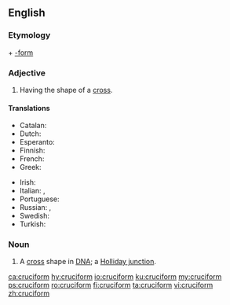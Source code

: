 ==English==

===Etymology===
{{etyl|la|en}} {{term|crux|lang=la||cross}} + [[-form]]

===Adjective===
{{head|en|adjective}}

# Having the shape of a [[cross]].

====Translations====
{{trans-top|having the shape of a cross}}
* Catalan: {{t+|ca|cruciforme}}
* Dutch: {{t|nl|kruisvormig}}
* Esperanto: {{t|eo|krucoforma}}
* Finnish: {{t|fi|ristinmuotoinen}}
* French: {{t+|fr|cruciforme}}
* Greek: {{t+|el|σταυροειδής|sc=Grek}}
{{trans-mid}}
* Irish: {{t|ga|crosdealbhach}}
* Italian: {{t+|it|crociato}}, {{t+|it|cruciforme}}
* Portuguese: {{t|pt|cruciforme}}
* Russian: {{t+|ru|крестообразный}}, {{t+|ru|крестовидный}}
* Swedish: {{t|sv|korsformig}}
* Turkish: {{t+|tr|haçvari}}
{{trans-bottom}}

===Noun===
{{en-noun}}

# {{cx|genetics|lang=en}} A [[cross]] shape in [[DNA]]; a [[Holliday junction]].

[[ca:cruciform]]
[[hy:cruciform]]
[[io:cruciform]]
[[ku:cruciform]]
[[my:cruciform]]
[[ps:cruciform]]
[[ro:cruciform]]
[[fi:cruciform]]
[[ta:cruciform]]
[[vi:cruciform]]
[[zh:cruciform]]